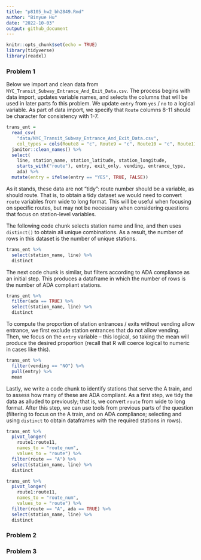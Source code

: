 ```yaml
---
title: "p8105_hw2_bh2849.Rmd"
author: "Binyue Hu"
date: "2022-10-03"
output: github_document
---
```


```r
knitr::opts_chunk$set(echo = TRUE)
library(tidyverse)
library(readxl)
```

### Problem 1

Below we import and clean data from `NYC_Transit_Subway_Entrance_And_Exit_Data.csv`. The process begins with data import, updates variable names, and selects the columns that will be used in later parts fo this problem. We update `entry` from `yes` / `no` to a logical variable. As part of data import, we specify that `Route` columns 8-11 should be character for consistency with 1-7.

```r
trans_ent = 
  read_csv(
    "data/NYC_Transit_Subway_Entrance_And_Exit_Data.csv",
    col_types = cols(Route8 = "c", Route9 = "c", Route10 = "c", Route11 = "c")) %>% 
  janitor::clean_names() %>% 
  select(
    line, station_name, station_latitude, station_longitude, 
    starts_with("route"), entry, exit_only, vending, entrance_type, 
    ada) %>% 
  mutate(entry = ifelse(entry == "YES", TRUE, FALSE))
```

As it stands, these data are not "tidy": route number should be a variable, as should route. That is, to obtain a tidy dataset we would need to convert `route` variables from wide to long format. This will be useful when focusing on specific routes, but may not be necessary when considering questions that focus on station-level variables. 

The following code chunk selects station name and line, and then uses `distinct()` to obtain all unique combinations. As a result, the number of rows in this dataset is the number of unique stations.

```r
trans_ent %>% 
  select(station_name, line) %>% 
  distinct
```

The next code chunk is similar, but filters according to ADA compliance as an initial step. This produces a dataframe in which the number of rows is the number of ADA compliant stations. 

```r
trans_ent %>% 
  filter(ada == TRUE) %>% 
  select(station_name, line) %>% 
  distinct
```

To compute the proportion of station entrances / exits without vending allow entrance, we first exclude station entrances that do not allow vending. Then, we focus on the `entry` variable -- this logical, so taking the mean will produce the desired proportion (recall that R will coerce logical to numeric in cases like this).

```r
trans_ent %>% 
  filter(vending == "NO") %>% 
  pull(entry) %>% 
  mean
```

Lastly, we write a code chunk to identify stations that serve the A train, and to assess how many of these are ADA compliant. As a first step, we tidy the data as alluded to previously; that is, we convert `route` from wide to long format. After this step, we can use tools from previous parts of the question (filtering to focus on the A train, and on ADA compliance; selecting and using `distinct` to obtain dataframes with the required stations in rows).

```r
trans_ent %>% 
  pivot_longer(
    route1:route11,
    names_to = "route_num",
    values_to = "route") %>% 
  filter(route == "A") %>% 
  select(station_name, line) %>% 
  distinct

trans_ent %>% 
  pivot_longer(
    route1:route11,
    names_to = "route_num",
    values_to = "route") %>% 
  filter(route == "A", ada == TRUE) %>% 
  select(station_name, line) %>% 
  distinct
```



### Problem 2


### Problem 3


